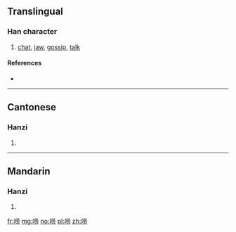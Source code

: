 {{also|嘮}}
==Translingual==

===Han character===
{{Han char|rn=30|rad=口|as=07|sn=10|four=|canj=RTBS|ids=⿰口劳}}

# [[chat]], [[jaw]], [[gossip]], [[talk]]

====References====
* {{Han ref|kx=0193.051|hdz=10626.010|uh=5520|ud=21792}}

----

==Cantonese==

===Hanzi===
{{yue-hanzi|jyut=|y=lou4|tra=嘮}}

# {{defn|lang=yue|sort=口07}}

----

==Mandarin==

===Hanzi===
{{cmn-hanzi|tra=嘮|pin=[[láo]] ([[lao2]])|wg=lao<sup>2</sup>}}

# {{defn|lang=cmn|sort=口07}}

[[fr:唠]]
[[mg:唠]]
[[no:唠]]
[[pl:唠]]
[[zh:唠]]
